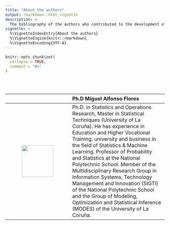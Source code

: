 ```yaml
---
title: "About the authors"
output: rmarkdown::html_vignette
description: >
  The bibliography of the authors who contributed to the development of the package that performs interlaboratory studies (ILS), with univariate and functional data, is presented below. 
vignette: >
  %\VignetteIndexEntry{About the authors}
  %\VignetteEngine{knitr::rmarkdown}
  %\VignetteEncoding{UTF-8}
---
```


```r
knitr::opts_chunk$set(
  collapse = TRUE,
  comment = "#>"
)
```
<br>
<br>

|                  |   __Ph.D Miguel Alfonso Flores__ |  
|:-----------------:|:---------------------------|
|<img src="MiguelFlores.PNG" width="100" /> | Ph.D. in Statistics and Operations Research, Master in Statistical Techniques (University of La Coruña). He has experience in Education and Higher Vocational Training, university and business in the field of Statistics & Machine Learning. Professor of Probability and Statistics at the National Polytechnic School. Member of the Multidisciplinary Research Group in Information Systems, Technology Management and Innovation (SIGTI) of the National Polytechnic School and the Group of Modeling, Optimization and Statistical Inference (MODES) of the University of La Coruña. |





